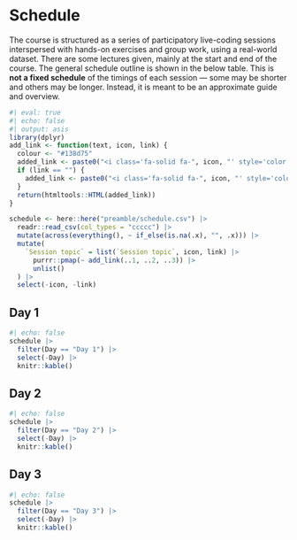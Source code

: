 # Schedule {#sec-schedule}

The course is structured as a series of participatory live-coding
sessions interspersed with hands-on exercises and group work, using a
real-world dataset. There are some lectures given, mainly at the start
and end of the course. The general schedule outline is shown in the
below table. This is **not a fixed schedule** of the timings of each
session --- some may be shorter and others may be longer. Instead, it is
meant to be an approximate guide and overview.

::: panel-tabset
```r
#| eval: true
#| echo: false
#| output: asis
library(dplyr)
add_link <- function(text, icon, link) {
  colour <- "#138d75"
  added_link <- paste0("<i class='fa-solid fa-", icon, "' style='color:", colour, "'></i>&nbsp;&nbsp;<a href=\"", link, "\">", text, "</a>")
  if (link == "") {
    added_link <- paste0("<i class='fa-solid fa-", icon, "' style='color:", colour, "'></i>&nbsp;&nbsp;", text)
  }
  return(htmltools::HTML(added_link))
}

schedule <- here::here("preamble/schedule.csv") |>
  readr::read_csv(col_types = "ccccc") |>
  mutate(across(everything(), ~ if_else(is.na(.x), "", .x))) |>
  mutate(
    `Session topic` = list(`Session topic`, icon, link) |>
      purrr::pmap(~ add_link(..1, ..2, ..3)) |>
      unlist()
  ) |>
  select(-icon, -link)
```

## Day 1 {.unnumbered}

```r
#| echo: false
schedule |>
  filter(Day == "Day 1") |>
  select(-Day) |>
  knitr::kable()
```

## Day 2 {.unnumbered}

```r
#| echo: false
schedule |>
  filter(Day == "Day 2") |>
  select(-Day) |>
  knitr::kable()
```

## Day 3 {.unnumbered}

```r
#| echo: false
schedule |>
  filter(Day == "Day 3") |>
  select(-Day) |>
  knitr::kable()
```
:::
